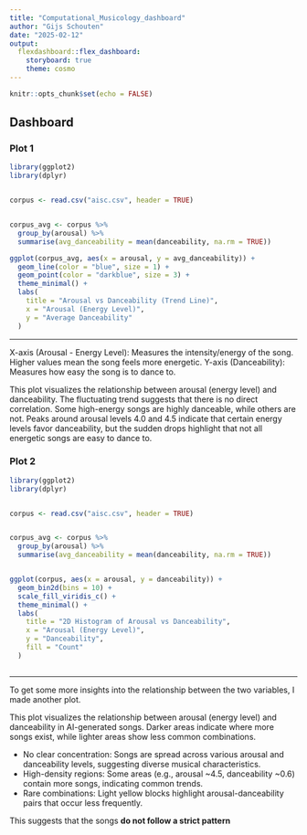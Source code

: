 ```yaml
---
title: "Computational_Musicology_dashboard"
author: "Gijs Schouten"
date: "2025-02-12"
output: 
  flexdashboard::flex_dashboard:
    storyboard: true
    theme: cosmo
---
```


```r
knitr::opts_chunk$set(echo = FALSE)
```

## Dashboard



### Plot 1

``` r

library(ggplot2)
library(dplyr)


corpus <- read.csv("aisc.csv", header = TRUE)


corpus_avg <- corpus %>%
  group_by(arousal) %>%
  summarise(avg_danceability = mean(danceability, na.rm = TRUE))

ggplot(corpus_avg, aes(x = arousal, y = avg_danceability)) +
  geom_line(color = "blue", size = 1) +
  geom_point(color = "darkblue", size = 3) +
  theme_minimal() +
  labs(
    title = "Arousal vs Danceability (Trend Line)",
    x = "Arousal (Energy Level)",
    y = "Average Danceability"
  )


```

***

X-axis (Arousal - Energy Level): Measures the intensity/energy of the song. Higher values mean the song feels more energetic.
Y-axis (Danceability): Measures how easy the song is to dance to.

This plot visualizes the relationship between arousal (energy level) and danceability. The fluctuating trend suggests that there is no direct correlation. 
Some high-energy songs are highly danceable, while others are not. Peaks around arousal levels 4.0 and 4.5 indicate that certain energy levels favor danceability, but the sudden drops highlight that not all energetic songs are easy to dance to.

### Plot 2

``` r

library(ggplot2)
library(dplyr)


corpus <- read.csv("aisc.csv", header = TRUE)


corpus_avg <- corpus %>%
  group_by(arousal) %>%
  summarise(avg_danceability = mean(danceability, na.rm = TRUE))


ggplot(corpus, aes(x = arousal, y = danceability)) +
  geom_bin2d(bins = 10) +
  scale_fill_viridis_c() +
  theme_minimal() +
  labs(
    title = "2D Histogram of Arousal vs Danceability",
    x = "Arousal (Energy Level)",
    y = "Danceability",
    fill = "Count"
  )



```

***

To get some more insights into the relationship between the two variables, I made another plot.

This plot visualizes the relationship between arousal (energy level) and danceability in AI-generated songs. Darker areas indicate where more songs exist, while lighter areas show less common combinations.

- No clear concentration: Songs are spread across various arousal and danceability levels, suggesting diverse musical characteristics.  
- High-density regions: Some areas (e.g., arousal ~4.5, danceability ~0.6) contain more songs, indicating common trends.  
- Rare combinations: Light yellow blocks highlight arousal-danceability pairs that occur less frequently.  

This suggests that the songs **do not follow a strict pattern**

